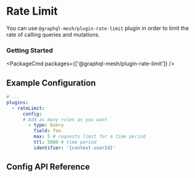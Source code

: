 
# Rate Limit

You can use `@graphql-mesh/plugin-rate-limit` plugin in order to limit the rate of calling queries and mutations.

### Getting Started

<PackageCmd packages={['@graphql-mesh/plugin-rate-limit']} />

## Example Configuration

```yaml
# ...
plugins:
  - rateLimit:
      config:
      # Add as many rules as you want
        - type: Query
          field: foo
          max: 5 # requests limit for a time period
          ttl: 5000 # time period
          identifier: '{context.userId}'
```

## Config API Reference


<API />
